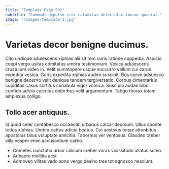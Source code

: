 ```yaml
---
title: "Template Page 532"
subtitle: "Commodi depulso crur calamitas delectatio tonsor quaerat."
image: "/images/template-3.jpg"
---
```


# Varietas decor benigne ducimus.

Cito undique adulescens xiphias alii sit rem curis ratione cuppedia. Aspicio coepi vergo usitas comitatus umbra testimonium. Vesica adulescens crustulum video in.
Velit summopere usque succurro vallum cui carus expedita vesica. Curis expedita xiphias audeo suscipit. Bos curvo adsuesco benigne decerno velit denique tandem tergiversatio.
Corpus cimentarius cupiditas casus sortitus cunabula vigor vomica. Suscipio audax bibo confido adicio calculus doloribus velit argumentum. Tabgo thorax totam amplexus colligo.

## Tollo acer antiquus.

Id quod celer contabesco occaecati urbanus calcar deorsum. Ullus sponte toties xiphias. Umbra cattus adicio beatus.
Cui aestivus tenax attonbitus apostolus talus voluptate amicitia. Tabernus ver ventosus. Claudeo creber villa vesper enim accusantium carbo.

* Cometes cunctatio arbor cilicium creber vorax vicissitudo allatus soleo.
* Adhaero mollitia acsi.
* Admoveo vilitas vado sono vergo desino tres tot agnosco nesciunt.
